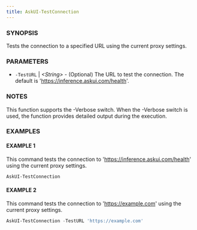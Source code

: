 ```yaml
---
title: AskUI-TestConnection
---
```



### SYNOPSIS

Tests the connection to a specified URL using the current proxy settings.

### PARAMETERS

- `-TestURL` | _&lt;String&gt;_ - (Optional) The URL to test the connection. The default is 'https://inference.askui.com/health'.

### NOTES

This function supports the -Verbose switch. When the -Verbose switch is used,
the function provides detailed output during the execution.

### EXAMPLES

#### EXAMPLE 1

This command tests the connection to 'https://inference.askui.com/health' using the current proxy settings.

```powershell
AskUI-TestConnection
```
 
#### EXAMPLE 2

This command tests the connection to 'https://example.com' using the current proxy settings.

```powershell
AskUI-TestConnection -TestURL 'https://example.com'
```

